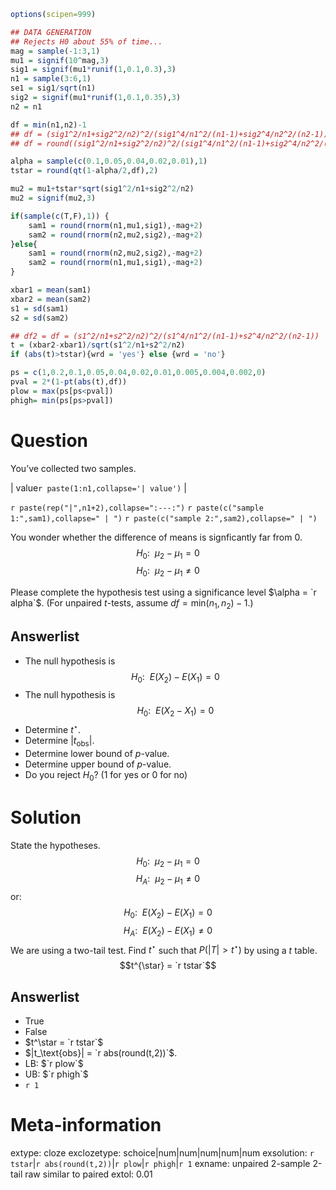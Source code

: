 ```r
options(scipen=999)

## DATA GENERATION
## Rejects H0 about 55% of time...
mag = sample(-1:3,1)
mu1 = signif(10^mag,3)
sig1 = signif(mu1*runif(1,0.1,0.3),3)
n1 = sample(3:6,1)
se1 = sig1/sqrt(n1)
sig2 = signif(mu1*runif(1,0.1,0.35),3)
n2 = n1

df = min(n1,n2)-1
## df = (sig1^2/n1+sig2^2/n2)^2/(sig1^4/n1^2/(n1-1)+sig2^4/n2^2/(n2-1))
## df = round((sig1^2/n1+sig2^2/n2)^2/(sig1^4/n1^2/(n1-1)+sig2^4/n2^2/(n2-1)), 0)

alpha = sample(c(0.1,0.05,0.04,0.02,0.01),1)
tstar = round(qt(1-alpha/2,df),2)

mu2 = mu1+tstar*sqrt(sig1^2/n1+sig2^2/n2)
mu2 = signif(mu2,3)

if(sample(c(T,F),1)) {
    sam1 = round(rnorm(n1,mu1,sig1),-mag+2)
    sam2 = round(rnorm(n2,mu2,sig2),-mag+2)
}else{
    sam1 = round(rnorm(n2,mu2,sig2),-mag+2)
    sam2 = round(rnorm(n1,mu1,sig1),-mag+2)
}

xbar1 = mean(sam1)
xbar2 = mean(sam2)
s1 = sd(sam1)
s2 = sd(sam2)

## df2 = df = (s1^2/n1+s2^2/n2)^2/(s1^4/n1^2/(n1-1)+s2^4/n2^2/(n2-1))
t = (xbar2-xbar1)/sqrt(s1^2/n1+s2^2/n2)
if (abs(t)>tstar){wrd = 'yes'} else {wrd = 'no'}

ps = c(1,0.2,0.1,0.05,0.04,0.02,0.01,0.005,0.004,0.002,0)
pval = 2*(1-pt(abs(t),df))
plow = max(ps[ps<pval])
phigh= min(ps[ps>pval]) 
```

Question
========

You've collected two samples. 

| | value`r paste(1:n1,collapse='| value')` |
`r paste(rep("|",n1+2),collapse=":---:")`
`r paste(c("sample 1:",sam1),collapse=" | ")`
`r paste(c("sample 2:",sam2),collapse=" | ")`

You wonder whether the difference of means is signficantly far from 0.
$$H_0:~~ \mu_2-\mu_1=0 $$
$$H_0:~~ \mu_2-\mu_1\ne 0 $$

Please complete the hypothesis test using a significance level $\alpha = `r alpha`$. (For unpaired $t$-tests, assume $df=\text{min}(n_1,n_2)-1$.)




<!-- 
| | value`r paste(1:n2,collapse='| value')` |
`r paste(rep("|",n2+2),collapse=":---:")`
`r paste(c("sample 2:",sam2),collapse=" | ")`
-->


Answerlist
----------

* The null hypothesis is $$H_0:~~E(X_2)-E(X_1)=0$$
* The null hypothesis is $$H_0:~~E(X_2-X_1)=0$$
* Determine $t^\star$.
* Determine $|t_\text{obs}|$.
* Determine lower bound of $p$-value.
* Determine upper bound of $p$-value.
* Do you reject $H_0$? (1 for yes or 0 for no)


Solution
========

State the hypotheses.
$$H_0:~~\mu_2-\mu_1 = 0$$
$$H_A:~~\mu_2-\mu_1 \ne 0$$
or:
$$H_0:~~E(X_2)-E(X_1) = 0$$
$$H_A:~~E(X_2)-E(X_1) \ne 0$$
We are using a two-tail test. Find $t^{\star}$ such that $P(|T|>t^{\star})$ by using a $t$ table.
$$t^{\star} = `r tstar`$$


Answerlist
----------

* True
* False
* $t^\star = `r tstar`$
* $|t_\text{obs}| = `r abs(round(t,2))`$.
* LB: $`r plow`$
* UB: $`r phigh`$
* `r 1`


Meta-information
============
extype: cloze
exclozetype: schoice|num|num|num|num|num
exsolution: `r tstar`|`r abs(round(t,2))`|`r plow`|`r phigh`|`r 1`
exname: unpaired 2-sample 2-tail raw similar to paired
extol: 0.01

